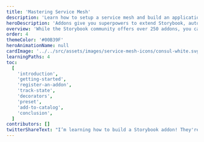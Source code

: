```yaml
---
title: 'Mastering Service Mesh'
description: 'Learn how to setup a service mesh and build an application'
heroDescription: 'Addons give you superpowers to extend Storybook, automate workflows, and integrate with your favorite tools. This guide shows you how to create an addon.'
overview: 'While the Storybook community offers over 250 addons, you can also build one tailored to your specific needs. This guide introduces you to the Addon Kit and APIs, along the way you will build an addon from scratch.'
order: 4
themeColor: '#00B39F'
heroAnimationName: null
cardImage: '../../src/assets/images/service-mesh-icons/consul-white.svg'
learningPaths: 4
toc:
  [
    'introduction',
    'getting-started',
    'register-an-addon',
    'track-state',
    'decorators',
    'preset',
    'add-to-catalog',
    'conclusion',
  ]
contributors: []
twitterShareText: "I’m learning how to build a Storybook addon! They're great for customizing Storybook to fit your UI development workflow."
---
```


<!-- 
  This file is only used to render the courses list within a learning path.
  Check the Learn-Layer5 folder under src/sections/, src/templates for more understanding of how the data is used
-->